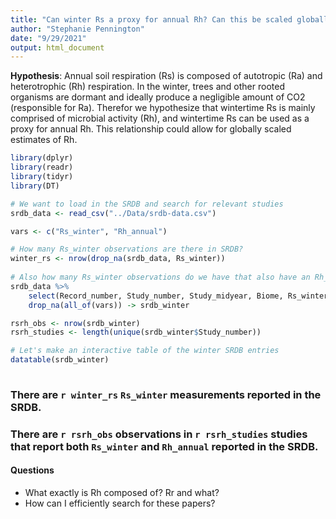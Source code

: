 ```yaml
---
title: "Can winter Rs a proxy for annual Rh? Can this be scaled globally?"
author: "Stephanie Pennington"
date: "9/29/2021"
output: html_document
---
```


**Hypothesis**: Annual soil respiration (Rs) is composed of autotropic (Ra) and heterotrophic (Rh) respiration. In the winter, trees and other rooted organisms are dormant and ideally produce a negligible amount of CO2 (responsible for Ra). Therefor we hypothesize that wintertime Rs is mainly comprised of microbial activity (Rh), and wintertime Rs can be used as a proxy for annual Rh. This relationship could allow for globally scaled estimates of Rh.

```r
library(dplyr)
library(readr)
library(tidyr)
library(DT)

# We want to load in the SRDB and search for relevant studies
srdb_data <- read_csv("../Data/srdb-data.csv")

vars <- c("Rs_winter", "Rh_annual")
```

```r
# How many Rs_winter observations are there in SRDB?
winter_rs <- nrow(drop_na(srdb_data, Rs_winter))
    
# Also how many Rs_winter observations do we have that also have an Rh_annual value? 
srdb_data %>% 
    select(Record_number, Study_number, Study_midyear, Biome, Rs_winter, Rs_annual, Rh_annual) %>% 
    drop_na(all_of(vars)) -> srdb_winter

rsrh_obs <- nrow(srdb_winter)
rsrh_studies <- length(unique(srdb_winter$Study_number))

# Let's make an interactive table of the winter SRDB entries
datatable(srdb_winter)
    
```

### There are `r winter_rs` `Rs_winter` measurements reported in the SRDB.

### There are `r rsrh_obs` observations in `r rsrh_studies` studies that report both `Rs_winter` and `Rh_annual` reported in the SRDB.

#### Questions
- What exactly is Rh composed of? Rr and what?
- How can I efficiently search for these papers?
